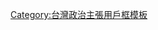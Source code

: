 {{Userbox
  | border-c = green
  | id       = [[File:Taiwan symbol.svg|25px]]
  | id-c     = #fff
  | id-s     = 12
  | info-c   = #f0f0f0
  | info-s   = 9
  | info     = 這位用戶認為'''[[臺灣地位未定論|臺灣主權未定]]'''。
}}
<noinclude>
[[Category:台灣政治主張用戶框模板]]
</noinclude>